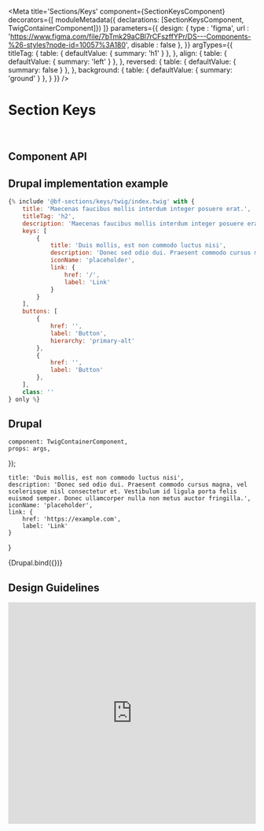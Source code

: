 

<Meta
    title='Sections/Keys'
    component={SectionKeysComponent}
    decorators={[
        moduleMetadata({ declarations: [SectionKeysComponent, TwigContainerComponent]})
    ]}
    parameters={{
        design: {
            type    : 'figma',
            url     : 'https://www.figma.com/file/7bTmk29aCBl7rCFszffYPr/DS---Components-%26-styles?node-id=10057%3A180',
            disable : false
        },
    }}
    argTypes={{
        titleTag: {
            table: { defaultValue: { summary: 'h1' } },
        },
        align: {
            table: { defaultValue: { summary: 'left' } },
        },
        reversed: {
            table: { defaultValue: { summary: false } },
        },
        background: {
            table: { defaultValue: { summary: 'ground' } },
        }
    }}
/>


# Section Keys

<br/>



## Component API

<ArgsTable of={SectionKeysComponent} />



## Drupal implementation example

```jsx
{% include '@bf-sections/keys/twig/index.twig' with {
    title: 'Maecenas faucibus mollis interdum integer posuere erat.',
    titleTag: 'h2',
    description: 'Maecenas faucibus mollis interdum integer posuere erat a ante venenatis. Maecenas faucibus mollis interdum integer posuere.',
    keys: [
        {
            title: 'Duis mollis, est non commodo luctus nisi',
            description: 'Donec sed odio dui. Praesent commodo cursus magna, vel scelerisque nisl consectetur et. Vestibulum id ligula porta felis euismod semper. Donec ullamcorper nulla non metus auctor fringilla.',
            iconName: 'placeholder',
            link: {
                href: '/',
                label: 'Link'
            }
        }
    ],
    buttons: [
        {
            href: '',
            label: 'Button',
            hierarchy: 'primary-alt'
        },
        {
            href: '',
            label: 'Button'
        },
    ],
    class: ''
} only %}
```

## Drupal

    component: TwigContainerComponent,
    props: args,
});

    title: 'Duis mollis, est non commodo luctus nisi',
    description: 'Donec sed odio dui. Praesent commodo cursus magna, vel scelerisque nisl consectetur et. Vestibulum id ligula porta felis euismod semper. Donec ullamcorper nulla non metus auctor fringilla.',
    iconName: 'placeholder',
    link: {
        href: 'https://example.com',
        label: 'Link'
    }
}


<Canvas withSource='none'>
    <Story
        name='Drupal'
        height='300px'
        args={{
            elementPath: 'sections/keys/_doc/template.drupal',
            title: 'Maecenas faucibus mollis interdum integer posuere erat.',
            titleTag: 'h2',
            description: 'Maecenas faucibus mollis interdum integer posuere erat a ante venenatis. Maecenas faucibus mollis interdum integer posuere.',
            keys: [
                { ...keyProps },
                { ...keyProps },
                { ...keyProps },
                { ...keyProps }
            ],
            buttons: [
                {
                    href: 'https://example.com',
                    label: 'Button',
                    hierarchy: 'primary-alt'
                },
                {
                    href: 'https://example.com',
                    label: 'Button'
                },
            ],
            class: ''
        }}
    >
        {Drupal.bind({})}
    </Story>
</Canvas>


## Design Guidelines
<iframe width='100%' height='450' src='https://www.figma.com/embed?embed_host=share&url=https://www.figma.com/file/7bTmk29aCBl7rCFszffYPr/DS---Components-%26-styles?node-id=10057%3A180' frameBorder='0' allowFullScreen></iframe>